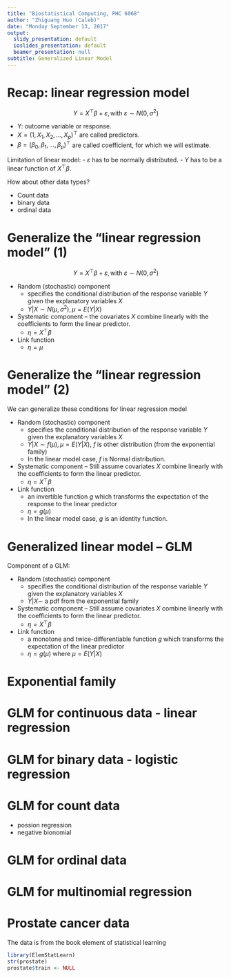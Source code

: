 ```yaml
---
title: "Biostatistical Computing, PHC 6068"
author: "Zhiguang Huo (Caleb)"
date: "Monday September 13, 2017"
output:
  slidy_presentation: default
  ioslides_presentation: default
  beamer_presentation: null
subtitle: Generalized Linear Model
---
```



Recap: linear regression model
===
$$Y = X^\top\beta + \varepsilon, \text{with }\varepsilon \sim N(0, \sigma^2)$$

- Y: outcome variable or response.
- $X = (1, X_1, X_2, \ldots, X_p)^\top$ are called predictors.
- $\beta = (\beta_0, \beta_1, \ldots, \beta_p)^\top$ are called coefficient, for which we will estimate.

Limitation of linear model:
- $\varepsilon$ has to be normally distributed.
- $Y$ has to be a linear function of $X^\top\beta$.

How about other data types?

- Count data
- binary data
- ordinal data

Generalize the "linear regression model" (1)
===
$$Y = X^\top\beta + \varepsilon, \text{with }\varepsilon \sim N(0, \sigma^2)$$

- Random (stochastic) component
    - specifies the conditional distribution of the response variable $Y$ given the explanatory variables $X$
    - $Y|X \sim N(\mu, \sigma^2), \mu = E(Y|X)$
- Systematic component 
    – the covariates $X$ combine linearly with the coefficients to form the linear predictor.
    - $\eta = X^\top\beta$
- Link function
    - $\eta = \mu$

Generalize the "linear regression model" (2)
===
We can generalize these conditions for linear regression model

- Random (stochastic) component
    - specifies the conditional distribution of the response variable $Y$ given the explanatory variables $X$
    - $Y|X \sim f(\mu), \mu = E(Y|X)$, $f$ is other distribution (from the exponential family)
    - In the linear model case, $f$ is Normal distribution.
- Systematic component 
    – Still assume covariates $X$ combine linearly with the coefficients to form the linear predictor.
    - $\eta = X^\top\beta$
- Link function
    - an invertible function $g$ which transforms the expectation of the response to the linear predictor
    - $\eta = g(\mu)$
    - In the linear model case, $g$ is an identity function.


Generalized linear model -- GLM
===
Component of a GLM:

- Random (stochastic) component
    - specifies the conditional distribution of the response variable $Y$ given the explanatory variables $X$
    - $Y|X \sim$ a pdf from the exponential family
- Systematic component 
    – Still assume covariates $X$ combine linearly with the coefficients to form the linear predictor.
    - $\eta = X^\top\beta$
- Link function
    - a monotone and twice-differentiable function $g$ which transforms the expectation of the linear predictor
    - $\eta = g(\mu)$ where $\mu = E(Y|X)$

Exponential family
===

GLM for continuous data - linear regression
===

GLM for binary data - logistic regression
===


GLM for count data
===
- possion regression
- negative bionomial

GLM for ordinal data
===


GLM for multinomial regression
===


Prostate cancer data
===
The data is from the book element of statistical learning

```r
library(ElemStatLearn)
str(prostate)
prostate$train <- NULL
```


